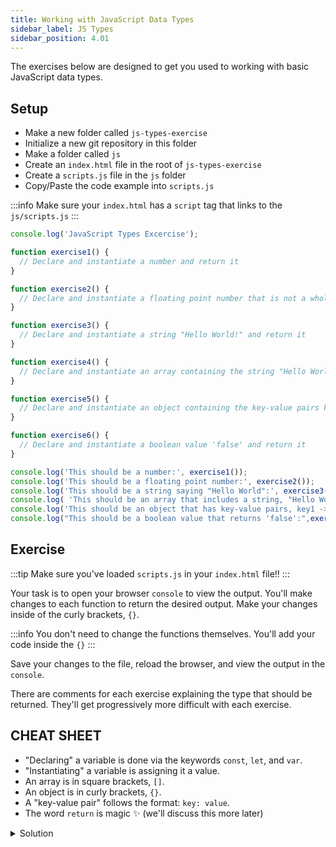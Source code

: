 ```yaml
---
title: Working with JavaScript Data Types
sidebar_label: JS Types
sidebar_position: 4.01
---
```


The exercises below are designed to get you used to working with basic JavaScript data types.

## Setup

- Make a new folder called `js-types-exercise`
- Initialize a new git repository in this folder
- Make a folder called `js`
- Create an `index.html` file in the root of `js-types-exercise`
- Create a `scripts.js` file in the `js` folder
- Copy/Paste the code example into `scripts.js`

:::info
Make sure your `index.html` has a `script` tag that links to the `js/scripts.js`
:::

```js
console.log('JavaScript Types Excercise');

function exercise1() {
  // Declare and instantiate a number and return it
}

function exercise2() {
  // Declare and instantiate a floating point number that is not a whole number and return it
}

function exercise3() {
  // Declare and instantiate a string "Hello World!" and return it
}

function exercise4() {
  // Declare and instantiate an array containing the string "Hello World!" and the number 4 and return it
}

function exercise5() {
  // Declare and instantiate an object containing the key-value pairs key1 -> "Hello World!" and key2 -> 4, and return it
}

function exercise6() {
  // Declare and instantiate a boolean value 'false' and return it
}

console.log('This should be a number:', exercise1());
console.log('This should be a floating point number:', exercise2());
console.log('This should be a string saying "Hello World":', exercise3());
console.log( 'This should be an array that includes a string, "Hello World," and a number 4:', exercise4());
console.log('This should be an object that has key-value pairs, key1 -> "Hello World" and key2 -> 4:', exercise5());
console.log("This should be a boolean value that returns 'false':",exercise6());
```

## Exercise

:::tip
Make sure you've loaded `scripts.js` in your `index.html` file!!
:::

Your task is to open your browser `console` to view the output. You'll make changes to each function to return the desired output. Make your changes inside of the curly brackets, `{}`.

:::info
You don't need to change the functions themselves. You'll add your code inside the `{}`
:::

Save your changes to the file, reload the browser, and view the output in the `console`.

There are comments for each exercise explaining the type that should be returned. They'll get progressively more difficult with each exercise.


## CHEAT SHEET

- "Declaring" a variable is done via the keywords `const`, `let`, and `var`.
- "Instantiating" a variable is assigning it a value.
- An array is in square brackets, `[]`.
- An object is in curly brackets, `{}`.
- A "key-value pair" follows the format: `key: value`.
- The word `return` is magic ✨ (we'll discuss this more later)


<details>
<summary>Solution</summary>
```js
function exercise1() {
  // Declare and instantiate a number and return it
  var number = 1;
  return number;
}

function exercise2() {
  // Declare and instantiate a floating point number that is not a whole number and return it
  var float = 3.14;
  return float;
}

function exercise3() {
  // Declare and instantiate a string "Hello World!" and return it
  var hello = "Hello World!";
  return hello;
}

function exercise4() {
  // Declare and instantiate an array containing the string "Hello World!" and the number 4 and return it
  var mixedArray = ["Hello World!", 4];
  return mixedArray;
}

function exercise5() {
  // Declare and instantiate an object containing the key-value pairs key1 -> "Hello World!" and key2 -> 4, and return it
  var mixedObject = {
    key1: "Hello World!",
    key2: 4
  };
  return mixedObject;
}

function exercise6() {
  // Declare and instantiate a boolean value 'false' and return it
  var boolean = false;
  return boolean;
}
```
</details>